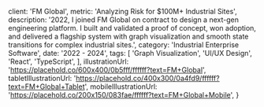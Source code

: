 
  client: 'FM Global',
  metric: 'Analyzing Risk for $100M+ Industrial Sites',
  description: '2022, I joined FM Global on contract to design a next-gen engineering platform. I built and validated a proof of concept, won adoption, and delivered a flagship system with graph visualization and smooth state transitions for complex industrial sites.',
  category: 'Industrial Enterprise Software',
  date: '2022 - 2024',
  tags: [
    'Graph Visualization',
    'UI/UX Design',
    'React',
    'TypeScript',
  ],
  illustrationUrl: 'https://placehold.co/600x400/0b5fff/ffffff?text=FM+Global',
  tabletIllustrationUrl: 'https://placehold.co/400x300/0a4fd9/ffffff?text=FM+Global+Tablet',
  mobileIllustrationUrl: 'https://placehold.co/200x150/083fae/ffffff?text=FM+Global+Mobile',
}

<ProjectMetadata
  client={metadata.client}
  metric={metadata.metric}
  category={metadata.category}
  date={metadata.date}
  tags={metadata.tags}
/>


